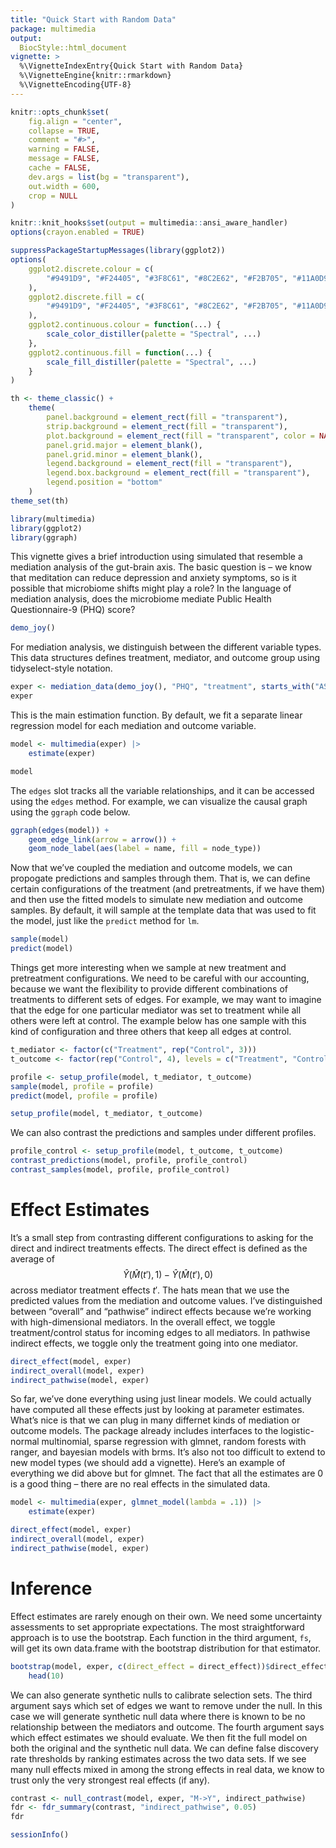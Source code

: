 ```yaml
---
title: "Quick Start with Random Data"
package: multimedia
output: 
  BiocStyle::html_document
vignette: >
  %\VignetteIndexEntry{Quick Start with Random Data}
  %\VignetteEngine{knitr::rmarkdown}
  %\VignetteEncoding{UTF-8}
---
```


```r
knitr::opts_chunk$set(
    fig.align = "center",
    collapse = TRUE,
    comment = "#>",
    warning = FALSE,
    message = FALSE,
    cache = FALSE,
    dev.args = list(bg = "transparent"),
    out.width = 600,
    crop = NULL
)

knitr::knit_hooks$set(output = multimedia::ansi_aware_handler)
options(crayon.enabled = TRUE)

suppressPackageStartupMessages(library(ggplot2))
options(
    ggplot2.discrete.colour = c(
        "#9491D9", "#F24405", "#3F8C61", "#8C2E62", "#F2B705", "#11A0D9"
    ),
    ggplot2.discrete.fill = c(
        "#9491D9", "#F24405", "#3F8C61", "#8C2E62", "#F2B705", "#11A0D9"
    ),
    ggplot2.continuous.colour = function(...) {
        scale_color_distiller(palette = "Spectral", ...)
    },
    ggplot2.continuous.fill = function(...) {
        scale_fill_distiller(palette = "Spectral", ...)
    }
)

th <- theme_classic() +
    theme(
        panel.background = element_rect(fill = "transparent"),
        strip.background = element_rect(fill = "transparent"),
        plot.background = element_rect(fill = "transparent", color = NA),
        panel.grid.major = element_blank(),
        panel.grid.minor = element_blank(),
        legend.background = element_rect(fill = "transparent"),
        legend.box.background = element_rect(fill = "transparent"),
        legend.position = "bottom"
    )
theme_set(th)
```

```r
library(multimedia)
library(ggplot2)
library(ggraph)
```

This vignette gives a brief introduction using simulated that resemble a
mediation analysis of the gut-brain axis. The basic question is -- we know that
meditation can reduce depression and anxiety symptoms, so is it possible that
microbiome shifts might play a role? In the language of mediation analysis, does
the microbiome mediate Public Health Questionnaire-9 (PHQ) score?

```r
demo_joy()
```

For mediation analysis, we distinguish between the different variable types.
This data structures defines treatment, mediator, and outcome group using
tidyselect-style notation.

```r
exper <- mediation_data(demo_joy(), "PHQ", "treatment", starts_with("ASV"))
exper
```

This is the main estimation function. By default, we fit a separate linear
regression model for each mediation and outcome variable.

```r
model <- multimedia(exper) |>
    estimate(exper)

model
```

The `edges` slot tracks all the variable relationships, and it can be accessed
using the `edges` method. For example, we can visualize the causal graph using
the `ggraph` code below.

```r
ggraph(edges(model)) +
    geom_edge_link(arrow = arrow()) +
    geom_node_label(aes(label = name, fill = node_type))
```

Now that we've coupled the mediation and outcome models, we can propogate
predictions and samples through them. That is, we can define certain
configurations of the treatment (and pretreatments, if we have them) and then
use the fitted models to simulate new mediation and outcome samples. By default,
it will sample at the template data that was used to fit the model, just like
the `predict` method for `lm`.

```r
sample(model)
predict(model)
```

Things get more interesting when we sample at new treatment and pretreatment
configurations. We need to be careful with our accounting, because we want the
flexibility to provide different combinations of treatments to different sets of
edges. For example, we may want to imagine that the edge for one particular
mediator was set to treatment while all others were left at control. The example
below has one sample with this kind of configuration and three others that keep
all edges at control.

```r
t_mediator <- factor(c("Treatment", rep("Control", 3)))
t_outcome <- factor(rep("Control", 4), levels = c("Treatment", "Control"))

profile <- setup_profile(model, t_mediator, t_outcome)
sample(model, profile = profile)
predict(model, profile = profile)

setup_profile(model, t_mediator, t_outcome)
```

We can also contrast the predictions and samples under different profiles.

```r
profile_control <- setup_profile(model, t_outcome, t_outcome)
contrast_predictions(model, profile, profile_control)
contrast_samples(model, profile, profile_control)
```

# Effect Estimates

It's a small step from contrasting different configurations to asking for the
direct and indirect treatments effects. The direct effect is defined as the
average of 
$$
\hat{Y}\left(\hat{M}\left(t'\right), 1\right) -  
\hat{Y}\left(\hat{M}\left(t'\right), 0\right)
$$
across mediator treatment effects $t'$. The hats mean that we use the predicted
values from the mediation and outcome values. I've distinguished between
"overall" and "pathwise" indirect effects because we're working with
high-dimensional mediators. In the overall effect, we toggle treatment/control
status for incoming edges to all mediators. In pathwise indirect effects, we
toggle only the treatment going into one mediator.

```r
direct_effect(model, exper)
indirect_overall(model, exper)
indirect_pathwise(model, exper)
```

So far, we've done everything using just linear models. We could actually have
computed all these effects just by looking at parameter estimates. What's nice
is that we can plug in many differnet kinds of mediation or outcome models. The
package already includes interfaces to the logistic-normal multinomial, sparse
regression with glmnet, random forests with ranger, and bayesian models with
brms. It's also not too difficult to extend to new model types (we should add a
vignette). Here's an example of everything we did above but for glmnet. The fact
that all the estimates are 0 is a good thing -- there are no real effects in the
simulated data.

```r
model <- multimedia(exper, glmnet_model(lambda = .1)) |>
    estimate(exper)

direct_effect(model, exper)
indirect_overall(model, exper)
indirect_pathwise(model, exper)
```

# Inference

Effect estimates are rarely enough on their own. We need some uncertainty
assessments to set appropriate expectations. The most straightforward approach
is to use the bootstrap. Each function in the third argument, `fs`, will get its
own data.frame with the bootstrap distribution for that estimator.

```r
bootstrap(model, exper, c(direct_effect = direct_effect))$direct_effect |>
    head(10)
```

We can also generate synthetic nulls to calibrate selection sets. The third
argument says which set of edges we want to remove under the null. In this case
we will generate synthetic null data where there is known to be no relationship
between the mediators and outcome. The fourth argument says which effect
estimates we should evaluate. We then fit the full model on both the original
and the synthetic null data. We can define false discovery rate thresholds by
ranking estimates across the two data sets. If we see many null effects mixed in
among the strong effects in real data, we know to trust only the very strongest
real effects (if any).

```r
contrast <- null_contrast(model, exper, "M->Y", indirect_pathwise)
fdr <- fdr_summary(contrast, "indirect_pathwise", 0.05)
fdr
```

```r
sessionInfo()
```
